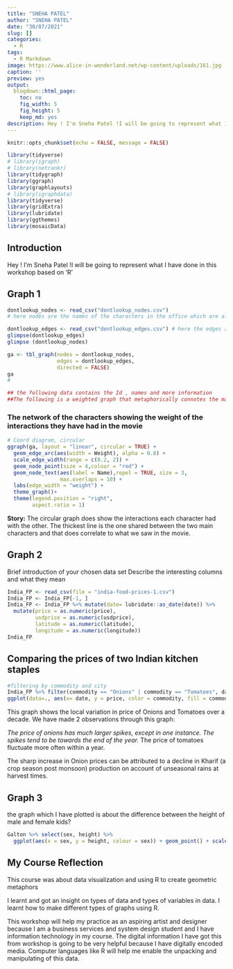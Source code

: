 ```yaml
---
title: "SNEHA PATEL"
author: "SNEHA PATEL"
date: "30/07/2021"
slug: []
categories:
  - R
tags:
  - R Markdown
image: https://www.alice-in-wonderland.net/wp-content/uploads/161.jpg
caption: ''
preview: yes
output:
  blogdown::html_page:
    toc: no
    fig_width: 5
    fig_height: 5
    keep_md: yes
description: Hey ! I'm Sneha Patel !I will be going to represent what I have done in this workshop based on 'R' 
---
```


```r
knitr::opts_chunk$set(echo = FALSE, message = FALSE)

library(tidyverse)
# library(igraph)
# library(netrankr)
library(tidygraph)
library(ggraph)
library(graphlayouts)
# library(igraphdata)
library(tidyverse)
library(gridExtra)
library(lubridate)
library(ggthemes)
library(mosaicData)

```

## Introduction

Hey ! I'm Sneha Patel !I will be going to represent what I have done in this workshop based on 'R' 

## Graph 1


```r
dontlookup_nodes <- read_csv("dontlookup_nodes.csv")
# here nodes are the names of the characters in the office which are also given a certain Id

dontlookup_edges <- read_csv("dontlookup_edges.csv") # here the edges are the connections of these characters (nodes) with one another
glimpse(dontlookup_edges)
glimpse (dontlookup_nodes)
```
```r
ga <- tbl_graph(nodes = dontlookup_nodes,
                edges = dontlookup_edges, 
                directed = FALSE)
ga
#

## the following data contains the Id , names and more information
##The following is a weighted graph that metaphorically connotes the magnitude of the connection between the characters 
```

### The network of the characters showing the weight of the interactions they have had in the movie

```r
# Coord diagram, circular
ggraph(ga, layout = "linear", circular = TRUE) + 
  geom_edge_arc(aes(width = Weight), alpha = 0.8) + 
  scale_edge_width(range = c(0.2, 2)) +
  geom_node_point(size = 4,colour = "red") + 
  geom_node_text(aes(label = Name),repel = TRUE, size = 3,
                 max.overlaps = 10) +
  labs(edge_width = "weight") +
  theme_graph()+
  theme(legend.position = "right", 
        aspect.ratio = 1)
```

**Story:** The circular graph does show the interactions each character had with the other. The thickest line is the one shared between the two main characters and that does correlate to what we saw in the movie.



## Graph 2

Brief introduction of your chosen data set Describe the interesting
columns and what they mean

```r
India_FP <- read_csv(file = "india-food-prices-1.csv")
India_FP <- India_FP[-1, ]
India_FP <- India_FP %>% mutate(date= lubridate::as_date(date)) %>% 
  mutate(price = as.numeric(price),
         usdprice = as.numeric(usdprice),
         latitude = as.numeric(latitude),
         longitude = as.numeric(longitude))
India_FP


```


## Comparing the prices of two Indian kitchen staples

```r
#filtering by commodity and city
India_FP %>% filter(commodity == "Onions" | commodity == "Tomatoes", date > "2009-12-15", unit == "KG", market == "Bengaluru") %>% 
ggplot(data=., aes(x= date, y = price, color = commodity, fill = commodity))+geom_line()+ labs(title = "The battle of the Indian staples", subtitle = "Onion vs Tomato Prices in Bengaluru over a decade")+ theme_fivethirtyeight()

```

This graph shows the local variation in price of Onions and Tomatoes over a decade. We have made 2 observations through this graph:

*The price of onions has much larger spikes, except in one instance. The spikes tend to be towards the end of the year.
*The price of tomatoes fluctuate more often within a year.

The sharp increase in Onion prices can be attributed to a decline in Kharif (a crop season post monsoon) production on account of unseasonal rains at harvest times.


## Graph 3


the graph which I have plotted is about the difference between the height of male and female kids?
```r
Galton %>% select(sex, height) %>% 
  ggplot(aes(x = sex, y = height, colour = sex)) + geom_point() + scale_color_brewer(palette = "Set3")
```

## My Course Reflection

This course was about data visualization and using R to create geometric metaphors

I learnt and got an insight on types of data and types of variables in data. I learnt how to make different types of graphs using R. 

This workshop will help my practice as an aspiring artist and designer because I am a business services and system design student and I have information technology in my course. The digital information I have got this from workshop is going to be very helpful because I have digitally encoded media. Computer languages like R will help me enable the unpacking and manipulating of this data. 
